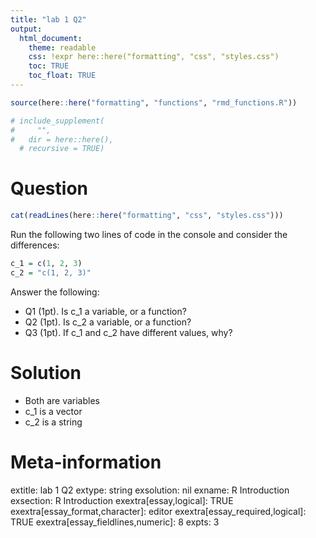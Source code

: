 ```yaml
---
title: "lab 1 Q2"
output:  
  html_document:
    theme: readable
    css: !expr here::here("formatting", "css", "styles.css")
    toc: TRUE
    toc_float: TRUE
---
```



```r
source(here::here("formatting", "functions", "rmd_functions.R"))

# include_supplement(
#     "",
#   dir = here::here(),
  # recursive = TRUE)
```


Question
========

```r
cat(readLines(here::here("formatting", "css", "styles.css")))
```


Run the following two lines of code in the console and consider the differences:

```r
c_1 = c(1, 2, 3)
c_2 = "c(1, 2, 3)"
```

Answer the following:

- Q1 (1pt). Is c_1 a variable, or a function?
- Q2 (1pt). Is c_2 a variable, or a function?
- Q3 (1pt). If c_1 and c_2 have different values, why?


Solution
========

- Both are variables
- c_1 is a vector
- c_2 is a string


Meta-information
================
extitle: lab 1 Q2
extype: string
exsolution: nil
exname: R Introduction
exsection: R Introduction
exextra[essay,logical]: TRUE
exextra[essay_format,character]: editor
exextra[essay_required,logical]: TRUE
exextra[essay_fieldlines,numeric]: 8
expts: 3